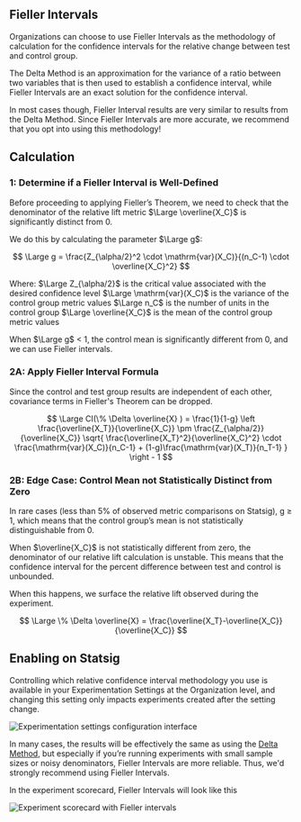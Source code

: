 ## Fieller Intervals

Organizations can choose to use Fieller Intervals as the methodology of calculation for the confidence intervals for the relative change between test and control group.

The Delta Method is an approximation for the variance of a ratio between two variables that is then used to establish a confidence interval, while Fieller Intervals are an exact solution for the confidence interval.

In most cases though, Fieller Interval results are very similar to results from the Delta Method. Since Fieller Intervals are more accurate, we recommend that you opt into using this methodology!

## Calculation

### 1: Determine if a Fieller Interval is Well-Defined

Before proceeding to applying Fieller’s Theorem, we need to check that the denominator of the relative lift metric $\Large \overline{X_C}$ is significantly distinct from 0.

We do this by calculating the parameter $\Large g$:

$$
\Large
g = \frac{Z_{\alpha/2}^2 \cdot \mathrm{var}(X_C)}{(n_C-1) \cdot \overline{X_C}^2}
$$

Where:
$\Large Z_{\alpha/2}$ is the critical value associated with the desired confidence level $\Large \mathrm{var}(X_C)$ is the variance of the control group metric values $\Large n_C$ is the number of units in the control group $\Large \overline{X_C}$ is the mean of the control group metric values

When $\Large g$ < 1, the control mean is significantly different from 0, and we can use Fieller intervals.

### 2A: Apply Fieller Interval Formula

Since the control and test group results are independent of each other, covariance terms in Fieller's Theorem can be dropped.

$$
\Large
CI(\% \Delta \overline{X} ) = \frac{1}{1-g} \left \frac{\overline{X_T}}{\overline{X_C}} \pm \frac{Z_{\alpha/2}}{\overline{X_C}} \sqrt{ \frac{\overline{X_T}^2}{\overline{X_C}^2} \cdot \frac{\mathrm{var}(X_C)}{n_C-1} + (1-g)\frac{\mathrm{var}(X_T)}{n_T-1} } \right - 1
$$

### 2B: Edge Case: Control Mean not Statistically Distinct from Zero

In rare cases (less than 5\% of observed metric comparisons on Statsig), g $\geq$ 1, which means that the control group’s mean is not statistically distinguishable from 0.

When $\overline{X_C}$ is not statistically different from zero, the denominator of our relative lift calculation is unstable. This means that the confidence interval for the percent difference between test and control is unbounded.

When this happens, we surface the relative lift observed during the experiment.

$$
\Large
\% \Delta \overline{X} = \frac{\overline{X_T}-\overline{X_C}}{\overline{X_C}}
$$

## Enabling on Statsig

Controlling which relative confidence interval methodology you use is available in your Experimentation Settings at the Organization level, and changing this setting only impacts experiments created after the setting change.
<Frame>
  <img src="https://graphite-user-uploaded-assets-prod.s3.amazonaws.com/CbjKvuo40oMU45psWLvG/9c8b90f8-1f0b-472f-883d-c3f30bd78696.png" alt="Experimentation settings configuration interface" />
</Frame>

In many cases, the results will be effectively the same as using the [Delta Method](/stats-engine/methodologies/delta-method), but especially if you’re running experiments with small sample sizes or noisy denominators, Fieller Intervals are more reliable. Thus, we'd strongly recommend using Fieller Intervals.

In the experiment scorecard, Fieller Intervals will look like this
<Frame>
  <img src="https://graphite-user-uploaded-assets-prod.s3.amazonaws.com/CbjKvuo40oMU45psWLvG/1cb4ebb6-0425-49bf-a319-48794d25ce96.png" alt="Experiment scorecard with Fieller intervals" />
</Frame>
